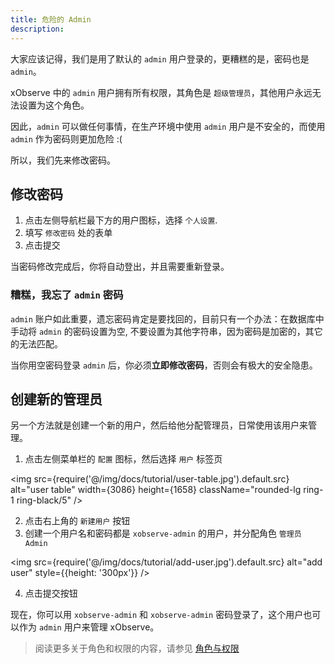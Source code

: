 ```yaml
---
title: 危险的 Admin
description: 
---
```


大家应该记得，我们是用了默认的 `admin` 用户登录的，更糟糕的是，密码也是 `admin`。

xObserve 中的 `admin` 用户拥有所有权限，其角色是 `超级管理员`，其他用户永远无法设置为这个角色。

因此，`admin` 可以做任何事情，在生产环境中使用 `admin` 用户是不安全的，而使用 `admin` 作为密码则更加危险 :(

所以，我们先来修改密码。

## 修改密码

1. 点击左侧导航栏最下方的用户图标，选择 `个人设置`.
2. 填写 `修改密码` 处的表单
3. 点击提交

当密码修改完成后，你将自动登出，并且需要重新登录。


### 糟糕，我忘了 `admin` 密码

`admin` 账户如此重要，遗忘密码肯定是要找回的，目前只有一个办法：在数据库中手动将 `admin` 的密码设置为空, 不要设置为其他字符串，因为密码是加密的，其它的无法匹配。

当你用空密码登录 `admin` 后，你必须**立即修改密码**，否则会有极大的安全隐患。

## 创建新的管理员

另一个方法就是创建一个新的用户，然后给他分配管理员，日常使用该用户来管理。

1. 点击左侧菜单栏的 `配置` 图标，然后选择 `用户` 标签页

<img src={require('@/img/docs/tutorial/user-table.jpg').default.src} alt="user table" width={3086} height={1658} className="rounded-lg ring-1 ring-black/5" />

2. 点击右上角的 `新建用户` 按钮
3. 创建一个用户名和密码都是 `xobserve-admin` 的用户，并分配角色 `管理员 Admin`

<img src={require('@/img/docs/tutorial/add-user.jpg').default.src} alt="add user" style={{height: '300px'}}  />

4. 点击提交按钮

现在，你可以用 `xobserve-admin` 和 `xobserve-admin` 密码登录了，这个用户也可以作为 `admin` 用户来管理 xObserve。

> 阅读更多关于角色和权限的内容，请参见 [角色与权限](/docs/role)
